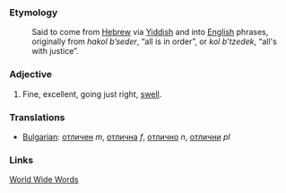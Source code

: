 ===Etymology===
:Said to come from [[Hebrew]] via [[Yiddish]] and into [[English]] phrases, originally from ''hakol b’seder'', “all is in order”, or ''kol b’tzedek'', “all's with justice”.

===Adjective===
#Fine, excellent, going just right, [[swell]].

===Translations===

*[[Bulgarian]]: [[отличен]] ''m'', [[отлична]] ''f'', [[отлично]] ''n'', [[отлични]] ''pl''
 
===Links===

[http://www.quinion.com/words/weirdwords/ww-cop1.htm World Wide Words]
